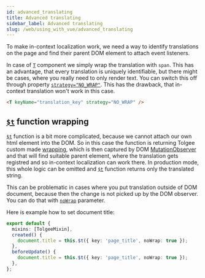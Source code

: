 ```yaml
---
id: advanced_translating
title: Advanced translating
sidebar_label: Advanced translating
slug: /web/using_with_vue/advanced_translating
---
```


To make in-context localization work, we need a way to identify translations on the page
and find their parent DOM element to attach event listeners.

In case of [`T`](./api#t-component) component we simply wrap the translation with `span`. This has an advantage,
that every translation is uniquely identifiable, but there might be cases, where you really need to only render
text. You can switch this off through property [`strategy="NO_WRAP"`](./api#prop-strategy). This has the drawback, that in-context translation
won't work in this case.

```html
<T keyName="translation_key" strategy="NO_WRAP" />
```

## [`$t`](./api#function-t) function wrapping

[`$t`](./api#function-t) function is a bit more complicated, because we cannot attach our own html element into the DOM.
So in this case the function is returning Tolgee custom made [wrapping](../understanding_tolgee_for_web#key-and-parameters-wrapping),
which is then captured by DOM [MutationObserver](https://developer.mozilla.org/en-US/docs/Web/API/MutationObserver) and that will find suitable parent element, where the translation gets
registred and so in-context localization can work there. In production mode, this whole logic can be omitted and [`$t`](./api#function-t) function
returns only the translated string.

This can be problematic in cases where you put translation outside of DOM document, because then the change is not
picked up by the DOM observer. You can do that with [`noWrap`](./api#parameter-nowrap) parameter.

Here is example how to set document title:

```ts
export default {
  mixins: [TolgeeMixin],
  created() {
    document.title = this.$t({ key: 'page_title', noWrap: true });
  },
  beforeUpdate() {
    document.title = this.$t({ key: 'page_title', noWrap: true });
  },
};
```